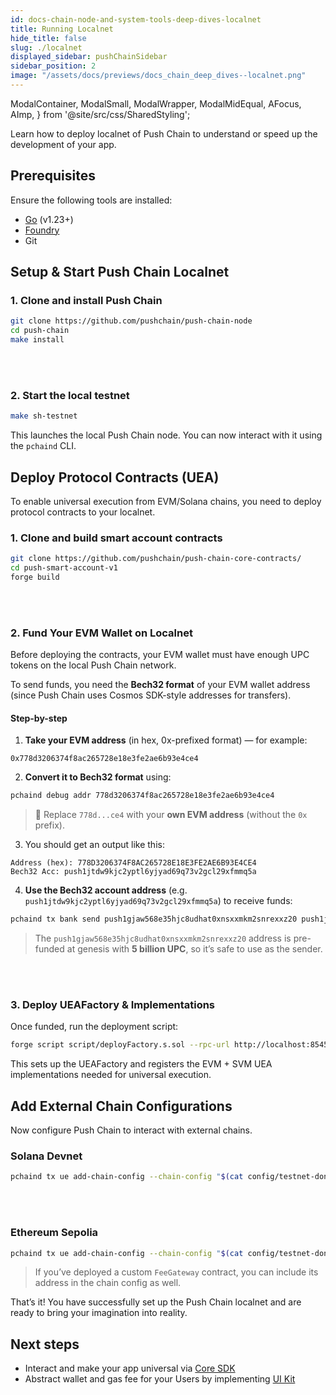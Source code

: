 ```yaml
---
id: docs-chain-node-and-system-tools-deep-dives-localnet
title: Running Localnet
hide_title: false
slug: ./localnet
displayed_sidebar: pushChainSidebar
sidebar_position: 2
image: "/assets/docs/previews/docs_chain_deep_dives--localnet.png"
---
```


<head>
  <title>Localnet | Setup | Push Chain Docs</title>
</head>

  ModalContainer,
  ModalSmall,
  ModalWrapper,
  ModalMidEqual,
  AFocus,
  AImp,
} from '@site/src/css/SharedStyling';

<!-- Content Start -->

Learn how to deploy localnet of Push Chain to understand or speed up the development of your app.

## Prerequisites

Ensure the following tools are installed:

- [Go](https://go.dev/doc/install) (v1.23+)
- [Foundry](https://book.getfoundry.sh/getting-started/installation)
- Git

## Setup & Start Push Chain Localnet

### 1. Clone and install Push Chain

```bash
git clone https://github.com/pushchain/push-chain-node
cd push-chain
make install
```

<br />
<br />

### 2. Start the local testnet

```bash
make sh-testnet
```

This launches the local Push Chain node. You can now interact with it using the `pchaind` CLI.

## Deploy Protocol Contracts (UEA)

To enable universal execution from EVM/Solana chains, you need to deploy protocol contracts to your localnet.

### 1. Clone and build smart account contracts

```bash
git clone https://github.com/pushchain/push-chain-core-contracts/
cd push-smart-account-v1
forge build
```

<br />
<br />

### 2. Fund Your EVM Wallet on Localnet

Before deploying the contracts, your EVM wallet must have enough UPC tokens on the local Push Chain network.

To send funds, you need the **Bech32 format** of your EVM wallet address (since Push Chain uses Cosmos SDK-style addresses for transfers).

#### Step-by-step

1. **Take your EVM address** (in hex, 0x-prefixed format) — for example:

```
0x778d3206374f8ac265728e18e3fe2ae6b93e4ce4
```

2. **Convert it to Bech32 format** using:

```bash
pchaind debug addr 778d3206374f8ac265728e18e3fe2ae6b93e4ce4
```

> 🔁 Replace `778d...ce4` with your **own EVM address** (without the `0x` prefix).

3. You should get an output like this:

```
Address (hex): 778D3206374F8AC265728E18E3FE2AE6B93E4CE4
Bech32 Acc: push1jtdw9kjc2yptl6yjyad69q73v2gcl29xfmmq5a
```

4. **Use the Bech32 account address** (e.g. `push1jtdw9kjc2yptl6yjyad69q73v2gcl29xfmmq5a`) to receive funds:

```bash
pchaind tx bank send push1gjaw568e35hjc8udhat0xnsxxmkm2snrexxz20 push1jtdw9kjc2yptl6yjyad69q73v2gcl29xfmmq5a 100000000000000000000000upc --gas-prices 1000000000upc -y
```

> The `push1gjaw568e35hjc8udhat0xnsxxmkm2snrexxz20` address is pre-funded at genesis with **5 billion UPC**, so it’s safe to use as the sender.

<br />
<br />

### 3. Deploy UEAFactory & Implementations

Once funded, run the deployment script:

```bash
forge script script/deployFactory.s.sol --rpc-url http://localhost:8545 --broadcast --private-key <YOUR_LOCAL_PRIVATE_KEY>
```

This sets up the UEAFactory and registers the EVM + SVM UEA implementations needed for universal execution.

## Add External Chain Configurations

Now configure Push Chain to interact with external chains.

### Solana Devnet

```bash
pchaind tx ue add-chain-config --chain-config "$(cat config/testnet-donut/solana_devnet_chain_config.json)" --from acc1 --gas-prices 100000000000upc -y
```

<br />
<br />

### Ethereum Sepolia

```bash
pchaind tx ue add-chain-config --chain-config "$(cat config/testnet-donut/eth_sepolia_chain_config.json)" --from acc1 --gas-prices 100000000000upc -y
```

> If you’ve deployed a custom `FeeGateway` contract, you can include its address in the chain config as well.

That’s it!
You have successfully set up the Push Chain localnet and are ready to bring your imagination into reality.

## Next steps

- Interact and make your app universal via [Core SDK](/docs/chain/build/)
- Abstract wallet and gas fee for your Users by implementing [UI Kit](/docs/chain/ui-kit/)
